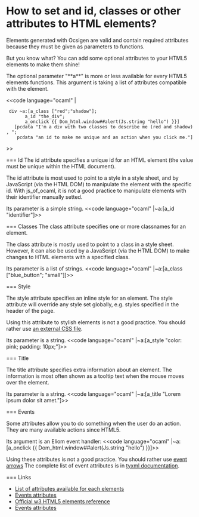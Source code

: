 =How to set and id, classes or other attributes to HTML elements?=

Elements generated with Ocsigen are valid and contain required attributes because they must be given as parameters to functions.

But you know what? You can add some optional attributes to your HTML5 elements to make them shine!

The optional parameter "**a**" is more or less available for every HTML5 elements functions. This argument is taking a list of attributes compatible with the element.

<<code language="ocaml" |
  div ~a:[a_class ["red";"shadow"];
        a_id "the_div";
        a_onclick {{ Dom_html.window##alert(Js.string "hello") }}]
    [pcdata "I'm a div with two classes to describe me (red and shadow), ";
     pcdata "an id to make me unique and an action when you click me."]
>>

=== Id
The id attribute specifies a unique id for an HTML element (the value must be unique within the HTML document).

The id attribute is most used to point to a style in a style sheet, and by JavaScript (via the HTML DOM) to manipulate the element with the specific id. With js_of_ocaml, it is not a good practice to manipulate elements with their identifier manually setted.

Its parameter is a simple string.
<<code language="ocaml" |~a:[a_id "identifier"]>>

=== Classes
The class attribute specifies one or more classnames for an element.

The class attribute is mostly used to point to a class in a style sheet. However, it can also be used by a JavaScript (via the HTML DOM) to make changes to HTML elements with a specified class.

Its parameter is a list of strings.
<<code language="ocaml" |~a:[a_class ["blue_button"; "small"]]>>

=== Style

The style attribute specifies an inline style for an element. The style attribute will override any style set globally, e.g. styles specified in the header of the page.

Using this attribute to stylish elements is not a good practice. You should rather use [[wiki(72):howto/css|an external CSS file]].

Its parameter is a string.
<<code language="ocaml" |~a:[a_style "color: pink; padding: 10px;"]>>

=== Title

The title attribute specifies extra information about an element. The information is most often shown as a tooltip text when the mouse moves over the element.

Its parameter is a string.
<<code language="ocaml" |~a:[a_title "Lorem ipsum dolor sit amet."]>>

=== Events

Some attributes allow you to do something when the user do an action. They are many available actions since HTML5.

Its argument is an Eliom event handler:
<<code language="ocaml" |~a:[a_onclick {{ Dom_html.window##alert(Js.string "hello") }}]>>

Using these attributes is not a good practice. You should rather use [[wiki(72):js_of_ocaml/api/Event_arrows|event arrows]]
The complete list of event attributes is in [[[[wiki(72):tyxml/api/Html5_sigs.T#2_Events|tyxml documentation]].

=== Links

* [[wiki(72):tyxml/api/Html5_types#TYPEbase_attrib|List of attributes available for each elements]]
* [[wiki(72):tyxml/api/Html5_sigs.T#2_Events|Events attributes]]
* [[http://www.w3schools.com/html5/html5_reference.asp|Official w3 HTML5 elements reference]]
* [[http://www.w3schools.com/html5/html5_ref_eventattributes.asp|Events attributes]]
